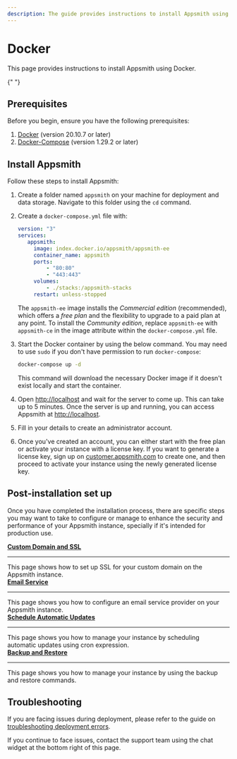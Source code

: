 ```yaml
---
description: The guide provides instructions to install Appsmith using Docker.
---
```


# Docker

This page provides instructions to install Appsmith using Docker.

<VideoEmbed
  host="youtube"
  videoId="Tde7GqE6FQQ"
  title="How to install Appsmith using Docker"
  caption="How to install Appsmith using Docker Compose"
/>{" "}

## Prerequisites

Before you begin, ensure you have the following prerequisites:

1. [Docker](https://docs.docker.com/get-docker/) (version 20.10.7 or later)
2. [Docker-Compose](https://docs.docker.com/compose/install/) (version 1.29.2 or later)

## Install Appsmith

Follow these steps to install Appsmith:

1. Create a folder named `appsmith` on your machine for deployment and data storage. Navigate to this folder using the `cd` command.

2. Create a `docker-compose.yml` file with:

   ```yaml
   version: "3"
   services:
      appsmith:
        image: index.docker.io/appsmith/appsmith-ee
        container_name: appsmith
        ports:
            - "80:80"
            - "443:443"
        volumes:
            - ./stacks:/appsmith-stacks
        restart: unless-stopped
   ```

   The `appsmith-ee` image installs the _Commercial edition_ (recommended), which offers a _free plan_ and the flexibility to upgrade to a paid plan at any point. To install the _Community edition_, replace `appsmith-ee` with `appsmith-ce` in the image attribute within the `docker-compose.yml` file.

3. Start the Docker container by using the below command. You may need to use `sudo` if you don't have permission to run `docker-compose`:

   ```bash
   docker-compose up -d
   ```

   This command will download the necessary Docker image if it doesn't exist locally and start the container.

4. Open [http://localhost](http://localhost) and wait for the server to come up. This can take up to 5 minutes. Once the server is up and running, you can access Appsmith at [http://localhost](http://localhost).

5. Fill in your details to create an administrator account.

6. Once you've created an account, you can either start with the free plan or activate your instance with a license key. If you want to generate a license key, sign up on [customer.appsmith.com](https://customer.appsmith.com) to create one, and then proceed to activate your instance using the newly generated license key.


## Post-installation set up

Once you have completed the installation process, there are specific steps you may want to take to configure or manage to enhance the security and performance of your Appsmith instance, specially if it's intended for production use. 

<div className="containerGridSampleApp">
<div className="containerColumnSampleApp columnGrid column-one">
        <div className="containerCol">
            <a href="/getting-started/setup/instance-configuration/custom-domain"><strong>Custom Domain and SSL</strong></a>
        </div> <hr/>
        <div className="containerDescription">This page shows how to set up SSL for your custom domain on the Appsmith instance.</div>
        <div className="containerTutorialLink"></div>
    </div>
<div className="containerColumnSampleApp columnGrid column-two">
<div className="containerCol">
            <a href="/getting-started/setup/instance-configuration/email"><strong>Email Service</strong></a>
        </div> <hr/>
        <div className="containerDescription">This page shows you how to configure an email service provider on your Appsmith instance.</div>
</div>
</div>


<div className="containerGridSampleApp">
<div className="containerColumnSampleApp columnGrid column-one">
        <div className="containerCol">
            <a href="/getting-started/setup/instance-configuration/custom-domain"><strong>Schedule Automatic Updates</strong></a>
        </div> <hr/>
        <div className="containerDescription">This page shows you how to manage your instance by scheduling automatic updates using cron expression.</div>
        <div className="containerTutorialLink"></div>
    </div>
<div className="containerColumnSampleApp columnGrid column-two">
<div className="containerCol">
            <a href="/getting-started/setup/instance-configuration/email"><strong>Backup and Restore</strong></a>
        </div> <hr/>
        <div className="containerDescription">This page shows you how to manage your instance by using the backup and restore commands.</div>
</div>
</div>

## Troubleshooting

If you are facing issues during deployment, please refer to the guide on [troubleshooting deployment errors](/help-and-support/troubleshooting-guide/deployment-errors).

If you continue to face issues, contact the support team using the chat widget at the bottom right of this page.